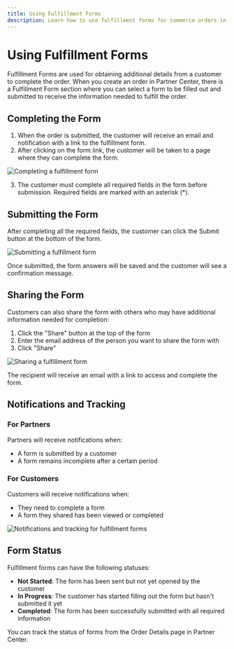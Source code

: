 ```yaml
---
title: Using Fulfillment Forms
description: Learn how to use fulfillment forms for commerce orders in Vendasta
---
```


# Using Fulfillment Forms

Fulfillment Forms are used for obtaining additional details from a customer to complete the order. When you create an order in Partner Center, there is a Fulfillment Form section where you can select a form to be filled out and submitted to receive the information needed to fulfill the order.

## Completing the Form

1. When the order is submitted, the customer will receive an email and notification with a link to the fulfillment form.
2. After clicking on the form link, the customer will be taken to a page where they can complete the form:

![Completing a fulfillment form](./img/commerce/fulfillment-forms/completing-form.jpg)

3. The customer must complete all required fields in the form before submission. Required fields are marked with an asterisk (*).

## Submitting the Form

After completing all the required fields, the customer can click the Submit button at the bottom of the form.

![Submitting a fulfillment form](./img/commerce/fulfillment-forms/submit-form.jpg)

Once submitted, the form answers will be saved and the customer will see a confirmation message.

## Sharing the Form

Customers can also share the form with others who may have additional information needed for completion:

1. Click the "Share" button at the top of the form
2. Enter the email address of the person you want to share the form with
3. Click "Share"

![Sharing a fulfillment form](./img/commerce/fulfillment-forms/sharing-form.jpg)

The recipient will receive an email with a link to access and complete the form.

## Notifications and Tracking

### For Partners

Partners will receive notifications when:
- A form is submitted by a customer
- A form remains incomplete after a certain period

### For Customers

Customers will receive notifications when:
- They need to complete a form
- A form they shared has been viewed or completed

![Notifications and tracking for fulfillment forms](./img/commerce/fulfillment-forms/notifications-tracking.jpg)

## Form Status

Fulfillment forms can have the following statuses:

- **Not Started**: The form has been sent but not yet opened by the customer
- **In Progress**: The customer has started filling out the form but hasn't submitted it yet
- **Completed**: The form has been successfully submitted with all required information

You can track the status of forms from the Order Details page in Partner Center.